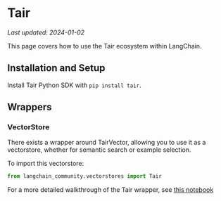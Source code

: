 # Tair
*Last updated: 2024-01-02*

This page covers how to use the Tair ecosystem within LangChain.

## Installation and Setup

Install Tair Python SDK with `pip install tair`.

## Wrappers

### VectorStore

There exists a wrapper around TairVector, allowing you to use it as a vectorstore,
whether for semantic search or example selection.

To import this vectorstore:

```python
from langchain_community.vectorstores import Tair
```

For a more detailed walkthrough of the Tair wrapper, see [this notebook](/docs/integrations/vectorstores/tair)
